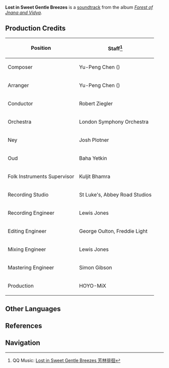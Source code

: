 {{Soundtrack Infobox
|title          =
|image          = Forest of Jnana and Vidya.png
|album          = Forest of Jnana and Vidya
|disc           = 2
|number         = 43
|featured       =
|featured2      =
|featured3      =
|featured_disc  =
|featured_disc2 =
|featured_disc3 =
|youtube_id     = ACJ98t0HI20
|spotify_id     = 08trw9f8slch0SG8BLt2Kt
|played_in      = Ardravi Valley
|during         = [[Ardravi Valley]] (Day)
|domain         =
|previous       = A Shallow Promise
|next           = Into the Valley of Solitude
}}
'''Lost in Sweet Gentle Breezes''' is a [[soundtrack]] from the album ''[[Forest of Jnana and Vidya]]''.

==Production Credits==
{| class="wikitable" style="text-align:left; height:0.5em"
! Position
! Staff<ref>QQ Music: [https://y.qq.com/n/ryqq/songDetail/000SUjNs096Gie Lost in Sweet Gentle Breezes 芳林徘徊]</ref>
|-
! Composer
| Yu-Peng Chen ({{zh|陈致逸}})
|-
! Arranger
| Yu-Peng Chen ({{zh|陈致逸}})
|-
! Conductor
| Robert Ziegler
|-
! Orchestra
| London Symphony Orchestra
|-
! Ney
| Josh Plotner
|-
! Oud
| Baha Yetkin
|-
! Folk Instruments Supervisor
| Kuljit Bhamra
|-
! Recording Studio
| St Luke's, Abbey Road Studios
|-
! Recording Engineer
| Lewis Jones
|-
! Editing Engineer
| George Oulton, Freddie Light
|-
! Mixing Engineer
| Lewis Jones
|-
! Mastering Engineer
| Simon Gibson
|-
! Production
| HOYO-MiX
|}
<!--
==Videos==
<gallery hideaddbutton="true" captionalign="center">
</gallery>

==Trivia==
-->
==Other Languages==
{{Other Languages
|en      = Lost in Sweet Gentle Breezes
|zhs     = 芳林徘徊
|zhs_rm  = Fānglín Páihuái
|zht     = 芳林徘徊
|zht_rm  = Fānglín Páihuái
|zh_tl   = 
|ja      = 森に彷徨う
|ja_rm   = Mori ni Samayou
|ja_tl   = 
|tr      = 
|tr_tl   = 
|it      = 
|it_tl   = 
}}

==References==
{{Reflist}}

==Navigation==
{{Soundtrack Navbox|Forest of Jnana and Vidya}}